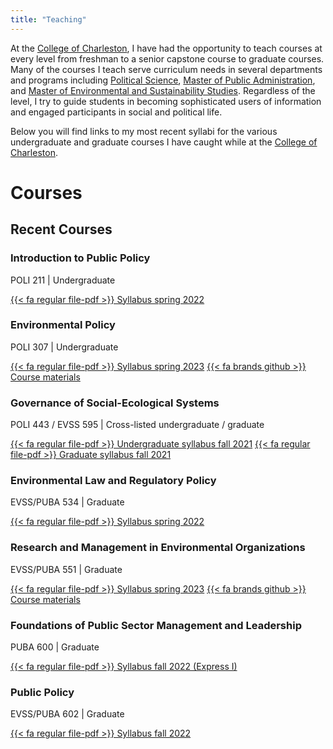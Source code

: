 ```yaml
---
title: "Teaching"
---
```


At the [College of Charleston](http://cofc.edu/), I have had the opportunity to teach courses at every level from freshman to a senior capstone course to graduate courses. Many of the courses I teach serve curriculum needs in several departments and programs including [Political Science](https://polisci.cofc.edu/), [Master of Public Administration](https://puba.cofc.edu/), and [Master of Environmental and Sustainability Studies](https://mes.cofc.edu/). Regardless of the level, I try to guide students in becoming sophisticated users of information and engaged participants in social and political life. 

Below you will find links to my most recent syllabi for the various undergraduate and graduate courses I have caught while at the [College of Charleston](http://cofc.edu/). 

# Courses

## Recent Courses 

### Introduction to Public Policy
<p class="text-muted">POLI 211 | Undergraduate</p> 
<a href="https://www.dropbox.com/s/lporh9mtx73wqwk/POLI211-syllabus-final.pdf?dl=0"><span class="badge bg-primary">{{< fa regular file-pdf >}} Syllabus spring 2022</span></a > 

### Environmental Policy
<p class="text-muted">POLI 307 | Undergraduate</p>
<div>
<a href="https://www.dropbox.com/s/9avahhsjmej4tec/POLI307Syllabus.pdf?dl=0"><span class="badge bg-primary">{{< fa regular file-pdf >}} Syllabus spring 2023</span></a > 
<a href="https://github.com/mnowlin/poli307"><span class="badge bg-primary">{{< fa brands github >}} Course materials </span></a > 
</div>

### Governance of Social-Ecological Systems
<p class="text-muted">POLI 443 / EVSS 595 | Cross-listed undergraduate / graduate</p>
<div><a href="https://www.dropbox.com/s/8ekxa6zsk70lidk/POLI443syllabus-undergrad-final.pdf?dl=0"><span class="badge bg-primary">{{< fa regular file-pdf >}} Undergraduate syllabus fall 2021</span></a > 
<a href="https://www.dropbox.com/s/5mv45lr2qbkzs8j/EVSS595syllabus-grad-final.pdf?dl=0"><span class="badge bg-primary">{{< fa regular file-pdf >}} Graduate syllabus fall 2021</span></a >
</div>

### Environmental Law and Regulatory Policy
<p class="text-muted">EVSS/PUBA 534 | Graduate</p> 
<a href="https://www.dropbox.com/s/87rticvwkab5zn7/EVSS-PUBA534-syllabus-final.pdf?dl=0"><span class="badge bg-primary">{{< fa regular file-pdf >}} Syllabus spring 2022 </span></a >

### Research and Management in Environmental Organizations 
<p class="text-muted">EVSS/PUBA 551 | Graduate</p>
<div>
<a href=""><span class="badge bg-primary">{{< fa regular file-pdf >}} Syllabus spring 2023</span></a > 
<a href="https://github.com/mnowlin/evssPuba551"><span class="badge bg-primary">{{< fa brands github >}} Course materials </span></a > 
</div>

### Foundations of Public Sector Management and Leadership 
<p class="text-muted">PUBA 600 | Graduate</p> 
<a href="https://www.dropbox.com/s/x0r6mrcc01r9is2/PUBA600Syllabus.pdf?dl=0"><span class="badge bg-primary">{{< fa regular file-pdf >}} Syllabus fall 2022 (Express I)</span></a > 

<!-- 
_A graduate course that examines the development of public administration and a field of study_. 
-->

### Public Policy
<p class="text-muted">EVSS/PUBA 602 | Graduate</p> 
<a href="https://www.dropbox.com/s/4pzppngvvrlxtkb/EVSS-PUBA602Syllabus.pdf?dl=0"><span class="badge bg-primary">{{< fa regular file-pdf >}} Syllabus fall 2022 </span></a > 


<!-- ## Past Courses -->
 

